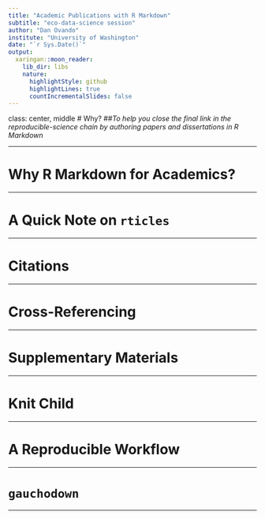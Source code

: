```yaml
---
title: "Academic Publications with R Markdown"
subtitle: "eco-data-science session"
author: "Dan Ovando"
institute: "University of Washington"
date: "`r Sys.Date()`"
output:
  xaringan::moon_reader:
    lib_dir: libs
    nature:
      highlightStyle: github
      highlightLines: true
      countIncrementalSlides: false
---
```



class: center, middle
# Why?
##*To help you close the final link in the reproducible-science chain by authoring papers and dissertations in R Markdown*


---


# Why R Markdown for Academics?


---

# A Quick Note on `rticles`


---

# Citations


---

# Cross-Referencing


---


# Supplementary Materials

---

# Knit Child


---

# A Reproducible Workflow


---


# `gauchodown`



---


